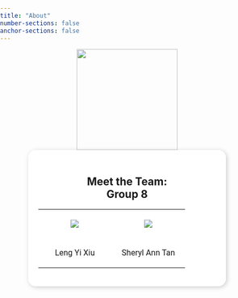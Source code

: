 ```yaml
---
title: "About"
number-sections: false
anchor-sections: false
---
```


```{=html}

<style>
  body {
    background-image: url('images/wallpaperflare.com_wallpaper.jpg'); /* Replace with your image path */
    background-size: cover;
    background-attachment: fixed;
    background-repeat: no-repeat;
    background-position: center;
    margin: 0;
    padding: 0;
  }

  h1 {
    display: none; /* Hides the page title */
  }

  .about-container {
    width: 70%; /* Adjust width as needed */
    margin: auto;
    padding: 20px;
    background: rgba(255, 255, 255, 0.9); /* White background with 90% opacity */
    border-radius: 15px; /* Rounded edges */
    text-align: center;
    box-shadow: 2px 2px 10px rgba(0, 0, 0, 0.2);
  }

  .about-table {
    width: 100%;
    text-align: center;
    border-collapse: collapse;
  }

  .about-table td {
    width: 50%; /* Ensures equal column width */
    padding: 20px;
    vertical-align: middle; /* Centers images and text */
    font-family: 'Roboto', sans-serif;
    font-size: 16px;
    border: none;
  }

  .about-table img {
    max-width: auto; /* Adjust size of images */
    max-height: 200px;
    border: none;
  }

</style>

<center><img src="images/clipboard-306778515.png" width="200"></center>


<div class="about-container">
  <h2>Meet the Team:<br>
  Group 8</h2>
  
  <table class="about-table">
<tr>
<td><img src="images/LXY2.png"></td>
<td><img src="images/SAT.png"></td>
</tr>
<tr>
<td>Leng Yi Xiu</td>
<td>Sheryl Ann Tan</td>
</tr>
</table>
</div>
```
